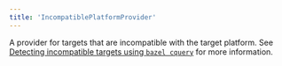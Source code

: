 ```yaml
---
title: 'IncompatiblePlatformProvider'
---
```



A provider for targets that are incompatible with the target platform. See [Detecting incompatible targets using `bazel cquery`](./docs/platforms#detecting-incompatible-targets-using-bazel-cquery) for more information.